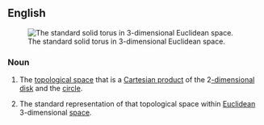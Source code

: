 ==English==
{{wikipedia}}
[[Image:Torus2.png|thumb|right|The standard solid torus in 3-dimensional Euclidean space.]]

===Noun===
{{en-noun|solid tori}}

# {{lb|en|topology}} The [[topological space]] that is a [[Cartesian product]] of the 2[[-dimensional]] [[disk]] and the [[circle]].
# {{lb|en|mathematics}} The standard representation of that topological space within [[Euclidean]] 3-dimensional [[space]].